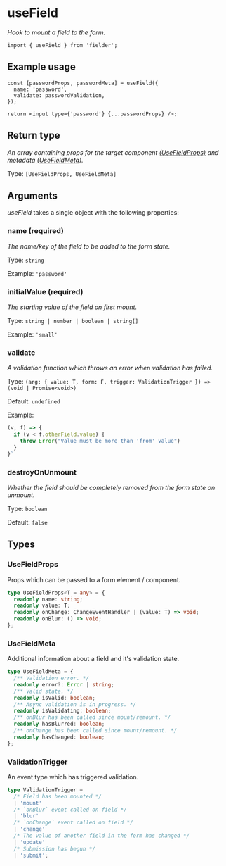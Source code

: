 # useField

_Hook to mount a field to the form._

```tsx
import { useField } from 'fielder';
```

## Example usage

```tsx
const [passwordProps, passwordMeta] = useField({
  name: 'password',
  validate: passwordValidation,
});

return <input type={'password'} {...passwordProps} />;
```

## Return type

_An array containing props for the target component [(UseFieldProps)](#usefieldprops) and metadata [(UseFieldMeta)](#usefieldmeta)._

Type: `[UseFieldProps, UseFieldMeta]`

## Arguments

_useField_ takes a single object with the following properties:

### name **(required)**

_The name/key of the field to be added to the form state._

Type: `string`

Example: `'password'`

### initialValue **(required)**

_The starting value of the field on first mount._

Type: `string | number | boolean | string[]`

Example: `'small'`

### validate

_A validation function which throws an error when validation has failed._

Type: `(arg: { value: T, form: F, trigger: ValidationTrigger }) => (void | Promise<void>)`

Default: `undefined`

Example:

```js
(v, f) => {
  if (v < f.otherField.value) {
    throw Error("Value must be more than 'from' value")
  }
}`
```

### destroyOnUnmount

_Whether the field should be completely removed from the form state on unmount._

Type: `boolean`

Default: `false`

## Types

### UseFieldProps

Props which can be passed to a form element / component.

```ts
type UseFieldProps<T = any> = {
  readonly name: string;
  readonly value: T;
  readonly onChange: ChangeEventHandler | (value: T) => void;
  readonly onBlur: () => void;
};
```

### UseFieldMeta

Additional information about a field and it's validation state.

```ts
type UseFieldMeta = {
  /** Validation error. */
  readonly error?: Error | string;
  /** Valid state. */
  readonly isValid: boolean;
  /** Async validation is in progress. */
  readonly isValidating: boolean;
  /** onBlur has been called since mount/remount. */
  readonly hasBlurred: boolean;
  /** onChange has been called since mount/remount. */
  readonly hasChanged: boolean;
};
```

### ValidationTrigger

An event type which has triggered validation.

```ts
type ValidationTrigger =
  /* Field has been mounted */
  | 'mount'
  /* `onBlur` event called on field */
  | 'blur'
  /* `onChange` event called on field */
  | 'change'
  /* The value of another field in the form has changed */
  | 'update'
  /* Submission has begun */
  | 'submit';
```
